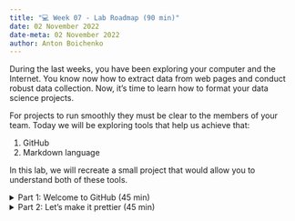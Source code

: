 ```yaml
---
title: "💻 Week 07 - Lab Roadmap (90 min)"
date: 02 November 2022
date-meta: 02 November 2022
author: Anton Boichenko
---
```


During the last weeks, you have been exploring your computer and the Internet. You know now how to extract data from web pages and conduct robust data collection. Now, it's time to learn how to format your data science projects. 

For projects to run smoothly they must be clear to the members of your team. Today we will be exploring tools that help us achieve that:

1. GitHub 
2. Markdown language 
  
In this lab, we will recreate a small project that would allow you to understand both of these tools. 

<details><summary>Part 1: Welcome to GitHub (45 min)</summary>

## Part 1: Welcome to GitHub
<p></p>

The first thing we will do is explore GitHub. GitHub is a collaborative tool for developers with an estimated number of users of [83 million](https://github.com/about). It allows developers to track changes in their code and collaborate in a straightforward and sustainable way. 

When applying to jobs related to data science, you will most likely be asked about your GitHub skills. It is because they are crucial for data science teams. 

Let's get ourselves to GitHub. 

🤝 **WORKING TOGETHER**

1. Register on [GitHub](https://github.com/) if you haven't done so yet. 
2. Create your first repository (repo for short) and call it `DS-105-playground`. Make sure to make it **private** and add a `README` file. 
3. Generate your personal token using [this instruction](https://docs.github.com/en/authentication/keeping-your-account-and-data-secure/creating-a-personal-access-token).
4. Using `git clone` command in the prompt clone the whole repository folder to your Desktop. 
    It will ask for your username and your password. Provide it with your username and your **token instead of your password**. 

Now we have a copy of the GitHub repo on our machine. What we can do now is go ahead and change it. 

🎯 **ACTION POINTS** 

1. Use the prompt and navigate to the folder you have just cloned.
2. Using `vim` or `nano` change the `README` file to have your name and the name of your program. 

Let's add those changes to the file on GitHub. 

🤝 **WORKING TOGETHER**

1. `cd` to the folder of your GitHub repo on your local machine.
2. Use `git add *` to add all the changes to the commit.
3. Use `git commit -m "message"` to make a commit. Replace "message" with text that describes what you did in that repo.
4. Use `git push` to push the changes to the GitHub repo. 
5. Go to your GitHub repo page and check if the changes took place. 

</details>


<details><summary>Part 2: Let's make it prettier (45 min)</summary>

## Part 2: Let's make it prettier

We have added some information to the README file. However, we would usually want it to tell us quite a bit about the project we are doing. It should look pretty. For instance, [this](https://github.com/openai/whisper) repository by a big coding team contains a lot of information. 

Let's try and make our `README` file as beautiful. `README` files on GitHub are written using Markdown language. It is a very simple language that you can implement straight away. Follow the steps to make your `README` beautiful. 

🎯 **ACTION POINTS** 

1. Download a code editor such as [VScode](https://code.visualstudio.com/download).
2. Open the `README` file using the editor. 
3. Explore the [Markdown cheatsheet](https://www.markdownguide.org/cheat-sheet/). 
4. Create the following in your `README` file:
    - the first-level heading that says "Week 5 Lab"
    - your name in **bold** and the name of your programme in *italics*
    - the second level heading that says "A little about me"

Now it's time to go even further!

5. Create a folder in your `DS-105-playground` folder called `img`.
6. Add your picture to this folder. 
7. Go back to your `README` file and add that picture after the second heading. Use the cheatsheet to understand how. 
8. Add some information about yourself and format it in any way you want.
9. Commit and push the changes to GitHub and check if your changes have taken place. Don't forget to commit it with a descriptive message. 

</details>

